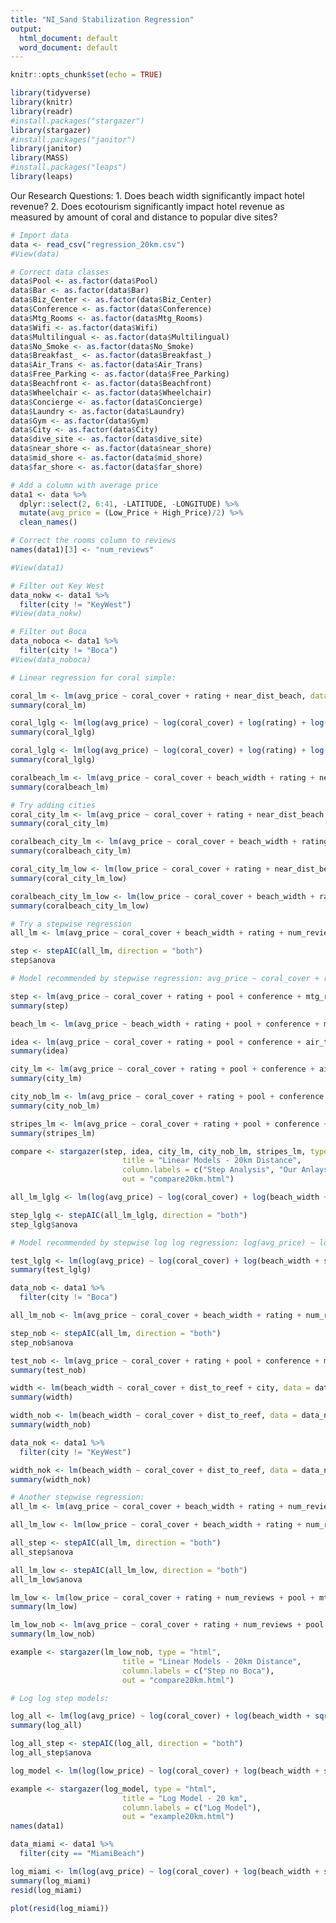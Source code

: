 ```yaml
---
title: "NI_Sand Stabilization Regression"
output:
  html_document: default
  word_document: default
---
```


```r
knitr::opts_chunk$set(echo = TRUE)
```

```r

library(tidyverse)
library(knitr)
library(readr)
#install.packages("stargazer")
library(stargazer)
#install.packages("janitor")
library(janitor)
library(MASS)
#install.packages("leaps")
library(leaps)

```

Our Research Questions:
1. Does beach width significantly impact hotel revenue?
2. Does ecotourism significantly impact hotel revenue as measured by amount of coral and distance to popular dive sites?

```r

# Import data
data <- read_csv("regression_20km.csv")
#View(data)

# Correct data classes
data$Pool <- as.factor(data$Pool)
data$Bar <- as.factor(data$Bar)
data$Biz_Center <- as.factor(data$Biz_Center)
data$Conference <- as.factor(data$Conference)
data$Mtg_Rooms <- as.factor(data$Mtg_Rooms)
data$Wifi <- as.factor(data$Wifi)
data$Multilingual <- as.factor(data$Multilingual)
data$No_Smoke <- as.factor(data$No_Smoke)
data$Breakfast_ <- as.factor(data$Breakfast_)
data$Air_Trans <- as.factor(data$Air_Trans)
data$Free_Parking <- as.factor(data$Free_Parking)
data$Beachfront <- as.factor(data$Beachfront)
data$Wheelchair <- as.factor(data$Wheelchair)
data$Concierge <- as.factor(data$Concierge)
data$Laundry <- as.factor(data$Laundry)
data$Gym <- as.factor(data$Gym)
data$City <- as.factor(data$City)
data$dive_site <- as.factor(data$dive_site)
data$near_shore <- as.factor(data$near_shore)
data$mid_shore <- as.factor(data$mid_shore)
data$far_shore <- as.factor(data$far_shore)

# Add a column with average price
data1 <- data %>%
  dplyr::select(2, 6:41, -LATITUDE, -LONGITUDE) %>% 
  mutate(avg_price = (Low_Price + High_Price)/2) %>% 
  clean_names()

# Correct the rooms column to reviews
names(data1)[3] <- "num_reviews"

#View(data1)

```

```r

# Filter out Key West
data_nokw <- data1 %>% 
  filter(city != "KeyWest")
#View(data_nokw)

# Filter out Boca
data_noboca <- data1 %>% 
  filter(city != "Boca")
#View(data_noboca)

```

```r

# Linear regression for coral simple:

coral_lm <- lm(avg_price ~ coral_cover + rating + near_dist_beach, data = data1)
summary(coral_lm)

coral_lglg <- lm(log(avg_price) ~ log(coral_cover) + log(rating) + log(near_dist_beach) + log(beach_width + sqrt(1 + beach_width^2)) + near_shore, data = data1)
summary(coral_lglg)

coral_lglg <- lm(log(avg_price) ~ log(coral_cover) + log(rating) + log(near_dist_beach), data = data1)
summary(coral_lglg)

coralbeach_lm <- lm(avg_price ~ coral_cover + beach_width + rating + near_dist_beach, data = data1)
summary(coralbeach_lm)

# Try adding cities
coral_city_lm <- lm(avg_price ~ coral_cover + rating + near_dist_beach + city, data = data1)
summary(coral_city_lm)

coralbeach_city_lm <- lm(avg_price ~ coral_cover + beach_width + rating + near_dist_beach, data = data1)
summary(coralbeach_city_lm)

coral_city_lm_low <- lm(low_price ~ coral_cover + rating + near_dist_beach + city, data = data1)
summary(coral_city_lm_low)

coralbeach_city_lm_low <- lm(low_price ~ coral_cover + beach_width + rating + near_dist_beach, data = data1)
summary(coralbeach_city_lm_low)

```

```r

# Try a stepwise regression
all_lm <- lm(avg_price ~ coral_cover + beach_width + rating + num_reviews + pool + bar + biz_center + conference + mtg_rooms + wheelchair + concierge + laundry + gym + wifi + multilingual + no_smoke + breakfast + air_trans + free_parking + beachfront + near_dist_beach + beach_width + dist_to_access_points + dist_to_airport + dist_to_dive + dist_to_reef + num_dive + dive_site, data = data1)

step <- stepAIC(all_lm, direction = "both")
step$anova

# Model recommended by stepwise regression: avg_price ~ coral_cover + rating + pool + conference + mtg_rooms + air_trans + beachfront + dive_site

step <- lm(avg_price ~ coral_cover + rating + pool + conference + mtg_rooms + air_trans + beachfront + dive_site, data = data1)
summary(step)

beach_lm <- lm(avg_price ~ beach_width + rating + pool + conference + mtg_rooms + air_trans + beachfront)

idea <- lm(avg_price ~ coral_cover + rating + pool + conference + air_trans + beachfront + dive_site + dist_to_reef + dist_to_access_points, data = data1)
summary(idea)

city_lm <- lm(avg_price ~ coral_cover + rating + pool + conference + air_trans + mtg_rooms + beachfront + dist_to_reef + dist_to_access_points + city, data = data1)
summary(city_lm)

city_nob_lm <- lm(avg_price ~ coral_cover + rating + pool + conference + air_trans + beachfront + dist_to_reef + dist_to_access_points + city, data = data_noboca)
summary(city_nob_lm)

stripes_lm <- lm(avg_price ~ coral_cover + rating + pool + conference + air_trans + beachfront + dive_site + dist_to_reef + dist_to_access_points + near_shore + mid_shore, data = data1)
summary(stripes_lm)

compare <- stargazer(step, idea, city_lm, city_nob_lm, stripes_lm, type = "html",
                         title = "Linear Models - 20km Distance",
                         column.labels = c("Step Analysis", "Our Anlaysis", "With Cities", "W/O Boca", "With Shore Zones (200m)"),
                         out = "compare20km.html")

all_lm_lglg <- lm(log(avg_price) ~ log(coral_cover) + log(beach_width + sqrt(1 + beach_width^2)) + log(rating) + log(num_reviews) + pool + bar + biz_center + conference + mtg_rooms + wheelchair + concierge + laundry + gym + wifi + multilingual + no_smoke + breakfast + air_trans + free_parking + beachfront + log(near_dist_beach) + log(dist_to_access_points) + log(dist_to_airport) + log(dist_to_dive) + log(dist_to_reef) + log(num_dive + sqrt(1 + num_dive^2)) + dive_site, data = data1)

step_lglg <- stepAIC(all_lm_lglg, direction = "both")
step_lglg$anova

# Model recommended by stepwise log log regression: log(avg_price) ~ log(coral_cover) + log(beach_width + sqrt(1 + beach_width^2)) + log(rating) + log(num_reviews) + pool +     conference + mtg_rooms + concierge + gym + multilingual + breakfast + air_trans + beachfront

test_lglg <- lm(log(avg_price) ~ log(coral_cover) + log(beach_width + sqrt(1 + beach_width^2)) + log(rating) + log(num_reviews) + pool + conference + concierge + gym + multilingual + air_trans + beachfront, data = data1)
summary(test_lglg)

data_nob <- data1 %>% 
  filter(city != "Boca")

all_lm_nob <- lm(avg_price ~ coral_cover + beach_width + rating + num_reviews + pool + bar + biz_center + conference + mtg_rooms + wheelchair + concierge + laundry + gym + wifi + multilingual + no_smoke + breakfast + air_trans + free_parking + beachfront + near_dist_beach + beach_width + dist_to_access_points + dist_to_airport + dist_to_dive + dist_to_reef + num_dive + dive_site, data = data_nob)

step_nob <- stepAIC(all_lm, direction = "both")
step_nob$anova

test_nob <- lm(avg_price ~ coral_cover + rating + pool + conference + mtg_rooms + air_trans + beachfront + dive_site, data = data_nob)
summary(test_nob)

width <- lm(beach_width ~ coral_cover + dist_to_reef + city, data = data1)
summary(width)

width_nob <- lm(beach_width ~ coral_cover + dist_to_reef, data = data_nob)
summary(width_nob)

data_nok <- data1 %>% 
  filter(city != "KeyWest")

width_nok <- lm(beach_width ~ coral_cover + dist_to_reef, data = data_nok)
summary(width_nok)


```

```r
# Another stepwise regression:
all_lm <- lm(avg_price ~ coral_cover + beach_width + rating + num_reviews + pool + bar + biz_center + conference + mtg_rooms + wheelchair + concierge + laundry + gym + wifi + multilingual + no_smoke + breakfast + air_trans + free_parking + beachfront + near_dist_beach + dist_to_access_points + dist_to_airport + dist_to_dive + dist_to_reef + num_dive + dive_site + num_dive + city + near_shore + mid_shore, data = data1)

all_lm_low <- lm(low_price ~ coral_cover + beach_width + rating + num_reviews + pool + bar + biz_center + conference + mtg_rooms + wheelchair + concierge + laundry + gym + wifi + multilingual + no_smoke + breakfast + air_trans + free_parking + beachfront + near_dist_beach + beach_width + dist_to_access_points + dist_to_airport + dist_to_dive + dist_to_reef + num_dive + dive_site + num_dive + city + near_shore + mid_shore, data = data1)

all_step <- stepAIC(all_lm, direction = "both")
all_step$anova

all_lm_low <- stepAIC(all_lm_low, direction = "both")
all_lm_low$anova

lm_low <- lm(low_price ~ coral_cover + rating + num_reviews + pool + mtg_rooms + concierge + gym + breakfast + air_trans + beachfront + dist_to_airport + dist_to_dive + city, data = data1)
summary(lm_low)

lm_low_nob <- lm(avg_price ~ coral_cover + rating + num_reviews + pool + mtg_rooms + concierge + gym + breakfast + air_trans + beachfront + dist_to_airport + dist_to_dive + city, data = data1)
summary(lm_low_nob)

example <- stargazer(lm_low_nob, type = "html",
                         title = "Linear Models - 20km Distance",
                         column.labels = c("Step no Boca"),
                         out = "compare20km.html")

```

```r

# Log log step models:

log_all <- lm(log(avg_price) ~ log(coral_cover) + log(beach_width + sqrt(1 + beach_width^2)) + log(rating) + log(num_reviews) + pool + bar + biz_center + conference + mtg_rooms + wheelchair + concierge + laundry + gym + wifi + multilingual + no_smoke + breakfast + air_trans + free_parking + beachfront + log(near_dist_beach) + log(dist_to_access_points) + log(dist_to_airport) + log(dist_to_reef) + log(num_dive + sqrt(1 + num_dive^2)) + near_shore + mid_shore, data = data1)
summary(log_all)

log_all_step <- stepAIC(log_all, direction = "both")
log_all_step$anova

log_model <- lm(log(low_price) ~ log(coral_cover) + log(beach_width + sqrt(1 + beach_width^2)) + log(rating) + log(num_reviews) + pool + conference + mtg_rooms + concierge + gym + multilingual + breakfast + air_trans + beachfront + city, data = data1)

example <- stargazer(log_model, type = "html",
                         title = "Log Model - 20 km",
                         column.labels = c("Log Model"),
                         out = "example20km.html")
names(data1)

data_miami <- data1 %>% 
  filter(city == "MiamiBeach")

log_miami <- lm(log(avg_price) ~ log(coral_cover) + log(beach_width + sqrt(1 + beach_width^2)) + log(rating) + log(num_reviews) + pool + bar + biz_center + conference + mtg_rooms + wheelchair + concierge + laundry + gym + wifi + multilingual + no_smoke + breakfast + air_trans + free_parking + beachfront + log(near_dist_beach) + log(dist_to_access_points) + log(dist_to_airport) + log(dist_to_reef) + dive_site + near_shore + mid_shore, data = data1)
summary(log_miami)
resid(log_miami)

plot(resid(log_miami))

```















